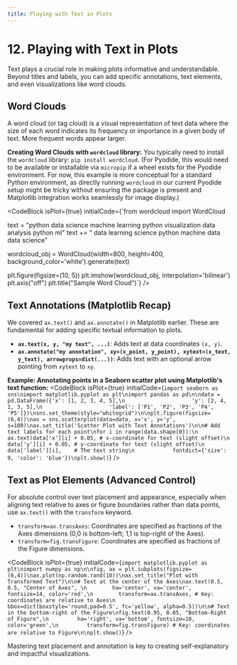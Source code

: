 ```yaml
---
title: Playing with Text in Plots
---
```


# 12. Playing with Text in Plots

Text plays a crucial role in making plots informative and understandable. Beyond titles and labels, you can add specific annotations, text elements, and even visualizations like word clouds.

## Word Clouds
A word cloud (or tag cloud) is a visual representation of text data where the size of each word indicates its frequency or importance in a given body of text. More frequent words appear larger.

**Creating Word Clouds with `wordcloud` library:**
You typically need to install the `wordcloud` library: `pip install wordcloud`.
(For Pyodide, this would need to be available or installable via `micropip` if a wheel exists for the Pyodide environment. For now, this example is more conceptual for a standard Python environment, as directly running `wordcloud` in our current Pyodide setup might be tricky without ensuring the package is present and Matplotlib integration works seamlessly for image display.)

<CodeBlock
  isPlot={true}
  initialCode={`from wordcloud import WordCloud

text = "python data science machine learning python visualization data analysis python ml"
text += " data learning science python machine data data science"

wordcloud_obj = WordCloud(width=800, height=400, background_color='white').generate(text)

plt.figure(figsize=(10, 5))
plt.imshow(wordcloud_obj, interpolation='bilinear')
plt.axis("off") 
plt.title("Sample Word Cloud")`}
/>

## Text Annotations (Matplotlib Recap)
We covered `ax.text()` and `ax.annotate()` in Matplotlib earlier. These are fundamental for adding specific textual information to plots.

-   **`ax.text(x, y, "my text", ...)`**: Adds text at data coordinates `(x, y)`.
-   **`ax.annotate("my annotation", xy=(x_point, y_point), xytext=(x_text, y_text), arrowprops=dict(...))`**: Adds text with an optional arrow pointing from `xytext` to `xy`.

**Example: Annotating points in a Seaborn scatter plot using Matplotlib's text function:**
<CodeBlock
  isPlot={true}
  initialCode={`import seaborn as sns\nimport matplotlib.pyplot as plt\nimport pandas as pd\n\ndata = pd.DataFrame({'x': [1, 2, 3, 4, 5],\n                     'y': [2, 4, 1, 3, 5],\n                     'label': ['P1', 'P2', 'P3', 'P4', 'P5']})\nsns.set_theme(style="whitegrid")\n\nplt.figure(figsize=(6,4))\nax = sns.scatterplot(data=data, x='x', y='y', s=100)\nax.set_title('Scatter Plot with Text Annotations')\n\n# Add text labels for each point\nfor i in range(data.shape[0]):\n    ax.text(data['x'][i] + 0.05, # x-coordinate for text (slight offset)\n            data['y'][i] + 0.05, # y-coordinate for text (slight offset)\n            data['label'][i],    # The text string\n            fontdict={'size': 9, 'color': 'blue'})\nplt.show()`}
/>

## Text as Plot Elements (Advanced Control)
For absolute control over text placement and appearance, especially when aligning text relative to axes or figure boundaries rather than data points, use `ax.text()` with the `transform` keyword.

-   `transform=ax.transAxes`: Coordinates are specified as fractions of the Axes dimensions (0,0 is bottom-left; 1,1 is top-right of the Axes).
-   `transform=fig.transFigure`: Coordinates are specified as fractions of the Figure dimensions.

<CodeBlock
  isPlot={true}
  initialCode={`import matplotlib.pyplot as plt\nimport numpy as np\n\nfig, ax = plt.subplots(figsize=(6,4))\nax.plot(np.random.rand(10))\nax.set_title("Plot with Transformed Text")\n\n# Text at the center of the Axes\nax.text(0.5, 0.5, "Center of Axes", \n        ha='center', va='center', fontsize=14, color='red',\n        transform=ax.transAxes, # Key: coordinates are relative to Axes\n        bbox=dict(boxstyle='round,pad=0.5', fc='yellow', alpha=0.5))\n\n# Text in the bottom-right of the Figure\nfig.text(0.95, 0.05, "Bottom-Right of Figure",\n         ha='right', va='bottom', fontsize=10, color='green',\n         transform=fig.transFigure) # Key: coordinates are relative to Figure\n\nplt.show()`}
/>

Mastering text placement and annotation is key to creating self-explanatory and impactful visualizations.